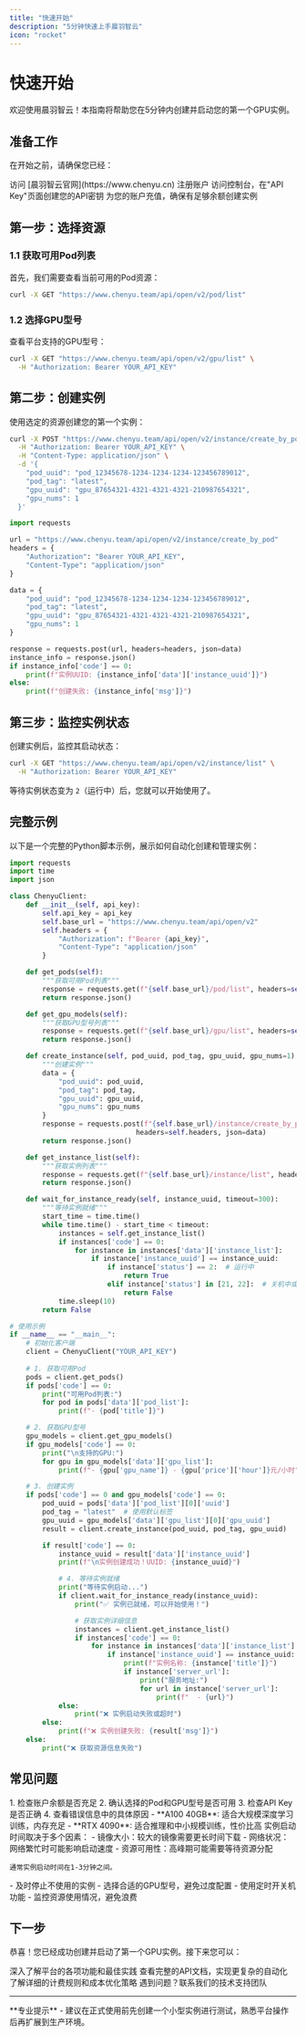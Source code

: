 ```yaml
---
title: "快速开始"
description: "5分钟快速上手晨羽智云"
icon: "rocket"
---
```


# 快速开始

欢迎使用晨羽智云！本指南将帮助您在5分钟内创建并启动您的第一个GPU实例。

## 准备工作

在开始之前，请确保您已经：

<Steps>
  <Step title="注册账户">
    访问 [晨羽智云官网](https://www.chenyu.cn) 注册账户
  </Step>
  <Step title="获取API Key">
    访问控制台，在"API Key"页面创建您的API密钥
  </Step>
  <Step title="账户充值">
    为您的账户充值，确保有足够余额创建实例
  </Step>
</Steps>

## 第一步：选择资源

### 1.1 获取可用Pod列表

首先，我们需要查看当前可用的Pod资源：

```bash
curl -X GET "https://www.chenyu.team/api/open/v2/pod/list"
```

### 1.2 选择GPU型号

查看平台支持的GPU型号：

```bash
curl -X GET "https://www.chenyu.team/api/open/v2/gpu/list" \
  -H "Authorization: Bearer YOUR_API_KEY"
```

## 第二步：创建实例

使用选定的资源创建您的第一个实例：

<CodeGroup>

```bash cURL
curl -X POST "https://www.chenyu.team/api/open/v2/instance/create_by_pod" \
  -H "Authorization: Bearer YOUR_API_KEY" \
  -H "Content-Type: application/json" \
  -d '{
    "pod_uuid": "pod_12345678-1234-1234-1234-123456789012",
    "pod_tag": "latest",
    "gpu_uuid": "gpu_87654321-4321-4321-4321-210987654321",
    "gpu_nums": 1
  }'
```

```python Python
import requests

url = "https://www.chenyu.team/api/open/v2/instance/create_by_pod"
headers = {
    "Authorization": "Bearer YOUR_API_KEY",
    "Content-Type": "application/json"
}

data = {
    "pod_uuid": "pod_12345678-1234-1234-1234-123456789012",
    "pod_tag": "latest",
    "gpu_uuid": "gpu_87654321-4321-4321-4321-210987654321",
    "gpu_nums": 1
}

response = requests.post(url, headers=headers, json=data)
instance_info = response.json()
if instance_info['code'] == 0:
    print(f"实例UUID: {instance_info['data']['instance_uuid']}")
else:
    print(f"创建失败: {instance_info['msg']}")
```

</CodeGroup>

## 第三步：监控实例状态

创建实例后，监控其启动状态：

```bash
curl -X GET "https://www.chenyu.team/api/open/v2/instance/list" \
  -H "Authorization: Bearer YOUR_API_KEY"
```

等待实例状态变为 `2`（运行中）后，您就可以开始使用了。

## 完整示例

以下是一个完整的Python脚本示例，展示如何自动化创建和管理实例：

<CodeGroup>

```python Python SDK
import requests
import time
import json

class ChenyuClient:
    def __init__(self, api_key):
        self.api_key = api_key
        self.base_url = "https://www.chenyu.team/api/open/v2"
        self.headers = {
            "Authorization": f"Bearer {api_key}",
            "Content-Type": "application/json"
        }

    def get_pods(self):
        """获取可用Pod列表"""
        response = requests.get(f"{self.base_url}/pod/list", headers=self.headers)
        return response.json()

    def get_gpu_models(self):
        """获取GPU型号列表"""
        response = requests.get(f"{self.base_url}/gpu/list", headers=self.headers)
        return response.json()

    def create_instance(self, pod_uuid, pod_tag, gpu_uuid, gpu_nums=1):
        """创建实例"""
        data = {
            "pod_uuid": pod_uuid,
            "pod_tag": pod_tag,
            "gpu_uuid": gpu_uuid,
            "gpu_nums": gpu_nums
        }
        response = requests.post(f"{self.base_url}/instance/create_by_pod",
                               headers=self.headers, json=data)
        return response.json()

    def get_instance_list(self):
        """获取实例列表"""
        response = requests.get(f"{self.base_url}/instance/list", headers=self.headers)
        return response.json()

    def wait_for_instance_ready(self, instance_uuid, timeout=300):
        """等待实例就绪"""
        start_time = time.time()
        while time.time() - start_time < timeout:
            instances = self.get_instance_list()
            if instances['code'] == 0:
                for instance in instances['data']['instance_list']:
                    if instance['instance_uuid'] == instance_uuid:
                        if instance['status'] == 2:  # 运行中
                            return True
                        elif instance['status'] in [21, 22]:  # 关机中或已关机
                            return False
            time.sleep(10)
        return False

# 使用示例
if __name__ == "__main__":
    # 初始化客户端
    client = ChenyuClient("YOUR_API_KEY")
    
    # 1. 获取可用Pod
    pods = client.get_pods()
    if pods['code'] == 0:
        print("可用Pod列表:")
        for pod in pods['data']['pod_list']:
            print(f"- {pod['title']}")

    # 2. 获取GPU型号
    gpu_models = client.get_gpu_models()
    if gpu_models['code'] == 0:
        print("\n支持的GPU:")
        for gpu in gpu_models['data']['gpu_list']:
            print(f"- {gpu['gpu_name']} - {gpu['price']['hour']}元/小时")

    # 3. 创建实例
    if pods['code'] == 0 and gpu_models['code'] == 0:
        pod_uuid = pods['data']['pod_list'][0]['uuid']
        pod_tag = "latest"  # 使用默认标签
        gpu_uuid = gpu_models['data']['gpu_list'][0]['gpu_uuid']
        result = client.create_instance(pod_uuid, pod_tag, gpu_uuid)

        if result['code'] == 0:
            instance_uuid = result['data']['instance_uuid']
            print(f"\n实例创建成功！UUID: {instance_uuid}")

            # 4. 等待实例就绪
            print("等待实例启动...")
            if client.wait_for_instance_ready(instance_uuid):
                print("✅ 实例已就绪，可以开始使用！")

                # 获取实例详细信息
                instances = client.get_instance_list()
                if instances['code'] == 0:
                    for instance in instances['data']['instance_list']:
                        if instance['instance_uuid'] == instance_uuid:
                            print(f"实例名称: {instance['title']}")
                            if instance['server_url']:
                                print("服务地址:")
                                for url in instance['server_url']:
                                    print(f"  - {url}")
            else:
                print("❌ 实例启动失败或超时")
        else:
            print(f"❌ 实例创建失败: {result['msg']}")
    else:
        print("❌ 获取资源信息失败")
```

</CodeGroup>

## 常见问题

<AccordionGroup>
  <Accordion title="实例创建失败怎么办？" icon="question">
    1. 检查账户余额是否充足
    2. 确认选择的Pod和GPU型号是否可用
    3. 检查API Key是否正确
    4. 查看错误信息中的具体原因
  </Accordion>
  
  <Accordion title="如何选择合适的GPU型号？" icon="microchip">
    - **A100 40GB**: 适合大规模深度学习训练，内存充足
    - **RTX 4090**: 适合推理和中小规模训练，性价比高
  </Accordion>
  
  <Accordion title="实例启动很慢怎么办？" icon="clock">
    实例启动时间取决于多个因素：
    - 镜像大小：较大的镜像需要更长时间下载
    - 网络状况：网络繁忙时可能影响启动速度
    - 资源可用性：高峰期可能需要等待资源分配
    
    通常实例启动时间在1-3分钟之间。
  </Accordion>
  
  <Accordion title="如何优化成本？" icon="dollar-sign">
    - 及时停止不使用的实例
    - 选择合适的GPU型号，避免过度配置
    - 使用定时开关机功能
    - 监控资源使用情况，避免浪费
  </Accordion>
</AccordionGroup>

## 下一步

恭喜！您已经成功创建并启动了第一个GPU实例。接下来您可以：

<CardGroup cols={2}>
  <Card title="功能介绍" icon="book-open" href="/userguide/introduction">
    深入了解平台的各项功能和最佳实践
  </Card>
  <Card title="API参考" icon="code" href="/api-reference/introduction">
    查看完整的API文档，实现更复杂的自动化
  </Card>
  <Card title="计费说明" icon="credit-card" href="/userguide/billing">
    了解详细的计费规则和成本优化策略
  </Card>
  <Card title="技术支持" icon="headset" href="mailto:admin@chenyu.com">
    遇到问题？联系我们的技术支持团队
  </Card>
</CardGroup>

---

<Tip>
  **专业提示** - 建议在正式使用前先创建一个小型实例进行测试，熟悉平台操作后再扩展到生产环境。
</Tip> 